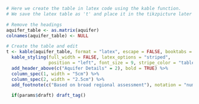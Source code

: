 
<!-- PAGE 1: Headers, table and boxplots -->



<!-- tikzpictures are finicky but allow you to be precise about document placement -->

<!-- 
NOTE: 
This block is a MARKDOWN comment block. But markdown isn't recognized when it's embedded inside latex code.
So any markdown between latex code blocks which \begin{...} and \end{...} won't work, including comments
So when commenting between \begin{...} and \end{...}, use either latex comments (%) or line r comments: `r #Comment`

This code below uses inline R input to be dynamic AND for comments 
-->

```r
# Here we create the table in latex code using the kable function.
# We save the latex table as 't' and place it in the tikzpicture later (see below)

# Remove the headings
aquifer_table <- as.matrix(aquifer)
colnames(aquifer_table) <- NULL

# Create the table and edit
t <- kable(aquifer_table, format = "latex", escape = FALSE, booktabs = TRUE, linesep = "") %>%
  kable_styling(full_width = FALSE, latex_options = "striped", 
                position = "left", font_size = 9, stripe_color = "tablegrey") %>%
  add_header_above(c("Aquifer Details" = 2), bold = TRUE) %>%
  column_spec(1, width = "5cm") %>%
  column_spec(2, width = "2.5cm") %>%
  add_footnote(c("Based on broad regional assessment"), notation = "number", threeparttable = TRUE)

```

\begin{tikzpicture}

  `r  # Top blue bar with title and gold line`
  \fill[blue] (current page.north west) rectangle ([yshift = -2.1cm]current page.north east);
  \fill[gold] ([yshift = -2.1cm]current page.north west) rectangle ([yshift = -2.25cm]current page.north east);
  \node[below right = 0.2cm and 0.5cm of current page.north west]{\includegraphics[width = 4.25cm]{../figures/BCID_H_cmyk_rev.pdf}};

  `r  # Title and Aquifer number`
  \node[below = 0.5cm of current page.north, white, font = \Huge\bf] (num) {`r aq_title`};
  \node[below = 0.15cm of num, white, font = \Large\bf] {`r title`};

  `r # Map figure`
  \node[below = 2.6cm of current page.north] (map) {\includegraphics{`r figures_p1$map`}};
  
  `r # Boxplots`
  \node[below = 0.25cm of map.south east, anchor = north east] (third) {\includegraphics[width = 0.18\paperwidth]{`r figures_p1$well_depth`}};
  \node[left = 0cm of third.north west, anchor = north east] (second) {\includegraphics[width = 0.18\paperwidth]{`r figures_p1$water_depth`}};
  \node[left = 0cm of second.north west, anchor = north east] (first) {\includegraphics[width = 0.18\paperwidth]{`r figures_p1$well_yield`}};

  `r # Aquifer Description`
  \node[below = 0.35cm of map.south west, anchor = north west, align = left, text width = 8cm] (desc) {`r desc`};

  `r # Aquifer Table`
  \node[below left = 0.3cm and 0.1cm of desc.south west, anchor = north west]{\renewcommand{\arraystretch}{1.25} `r t`};

  `r # Add legal disclaimer to bottom`
  \node[above right = 1.1cm and 0.8cm of current page.south west, align = left, text width = 20cm, font = \scriptsize] {\textbf{Disclaimer:}\\Use of information from Aquifer factsheets (accessed by BC government website) is subject to limitation of liability provisions (further described on that website).  That information is provided by the BC government as a public service on an “as is” basis, without warranty of any kind, whether express or implied, and its use is at your own risk.  Under no circumstances will the BC government, or its staff, agents and contractors, be responsible or liable to any person or business entity, for any direct, indirect, special, incidental, consequential or any other loss or damages to any person or business entity based on this factsheet or any use of information from it.};

  `r # Add link to methods`
 \node[above right = 0.65cm and 0.8cm of current page.south west, align = left, font = \scriptsize] {Detailed methods for all figures are described in the companion document (\link{Aquifer Factsheet - Companion Document.pdf}{Aquifer Factsheet - Companion Document.pdf}).};
 
 `r # Add link to current factsheet`
 \node[above right = 0.25cm and 0.8cm of current page.south west, align = left, font = \scriptsize] {Factsheet generated: `r as.character(Sys.Date())`. Available from: \link{`r aq_link`}{`r aq_link`}. };


\end{tikzpicture}

<!-- License information, this can be updated later to be dynamic (i.e. based on a parameter) -->

<!-- \begin{tikzpicture}[remember picture, overlay, inner sep = 5pt, line width=0pt] -->
<!--   \node[above right = 3cm and 2cm of current page.south west, fill = blue, text = white](license){Licensed Groundwater Use Summarized by Type}; -->
<!--   \node[below = 0.1cm of license, font = \it]{*Pending data layer availability*}; -->
<!-- \end{tikzpicture} -->


<!-- Now all the tikzpictures are in place, just need to add table into blank spot -->

<!-- Add vertical space to push table down into position -->
\vspace{16cm}

<!-- Add some padding between rows in the table (here 1.25 means 125% of original spacing) -->



<!-- Add draft watermark -->
```r
  if(params$draft) draft_tag()
```

